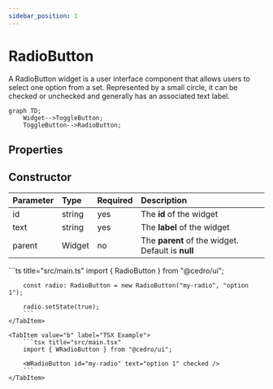 ```yaml
---
sidebar_position: 1
---
```



# RadioButton

A RadioButton widget is a user interface component that allows users to select one option from a set. Represented by a small circle, it can be checked or unchecked and generally has an associated text label.

```mermaid
graph TD;
    Widget-->ToggleButton;
    ToggleButton-->RadioButton;
```

## Properties

<InheritsFromWidget name="RadioButton" fromName="ToggleButton" />

## Constructor

| Parameter | Type   | Required | Description                                       |
| :-------- | :----- | :------- | :------------------------------------------------ |
| id        | string | yes      | The **id** of the widget                          |
| text      | string | yes      | The **label** of the widget                       |
| parent    | Widget | no       | The **parent** of the widget. Default is **null** |

<Tabs>
    <TabItem value="a"  label="TS Example" default >
        ```ts title="src/main.ts"
        import { RadioButton } from "@cedro/ui";

        const radio: RadioButton = new RadioButton("my-radio", "option 1");

        radio.setState(true);
        ```
    </TabItem>

    <TabItem value="b" label="TSX Example">
        ```tsx title="src/main.tsx"
        import { WRadioButton } from "@cedro/ui";

        <WRadioButton id="my-radio" text="option 1" checked />
        ```
    </TabItem>

</Tabs>
